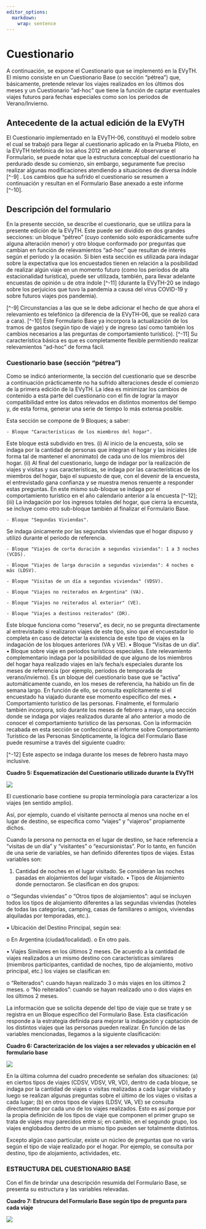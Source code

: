 ```yaml
---
editor_options: 
  markdown: 
    wrap: sentence
---
```



# **Cuestionario**

A continuación, se expone el Cuestionario que se implementó en la EVyTH.
El mismo consiste en un Cuestionario Base (o sección "pétrea") que, básicamente, pretende relevar los viajes realizados en los últimos dos meses y un Cuestionario "ad-hoc" que tiene la función de captar eventuales viajes futuros para fechas especiales como son los periodos de Verano/Invierno.

## Antecedente de la actual edición de la EVyTH

El Cuestionario implementado en la EVyTH-06, constituyó el modelo sobre el cual se trabajó para llegar al cuestionario aplicado en la Prueba Piloto, en la EVyTH telefónica de los años 2012 en adelante.
Al observarse el Formulario, se puede notar que la estructura conceptual del cuestionario ha perdurado desde su comienzo, sin embargo, seguramente fue preciso realizar algunas modificaciones atendiendo a situaciones de diversa índole [\^-9] .
Los cambios que ha sufrido el cuestionario se resumen a continuación y resultan en el Formulario Base anexado a este informe [\^-10].


## Descripción del formulario

En la presente sección, se describe el cuestionario, que se utiliza para la presente edición de la EVyTH.
Este puede ser dividido en dos grandes secciones: un bloque "pétreo" (cuyo contenido solo esporádicamente sufre alguna alteración menor) y otro bloque conformado por preguntas que cambian en función de relevamientos "ad-hoc" que resultan de interés según el período y la ocasión.
Si bien esta sección es utilizada para indagar sobre la expectativa que los encuestados tienen en relación a la posibilidad de realizar algún viaje en un momento futuro (como los períodos de alta estacionalidad turística), puede ser utilizada, también, para llevar adelante encuestas de opinión u de otra índole [\^-11] (durante la EVyTH-20 se indago sobre los perjuicios que tuvo la pandemia a causa del virus COVID-19 y sobre futuros viajes pos pandemia).

[\^-9] Circunstancias a las que se le debe adicionar el hecho de que ahora el relevamiento es telefónico (a diferencia de la EVyTH-06, que se realizó cara a cara).
[\^-10] Este Formulario Base ya incorpora la actualización de los tramos de gastos (según tipo de viaje) y de ingreso (así como también los cambios necesarios a las preguntas de comportamiento turístico).
[\^-11]   Su característica básica es que es completamente flexible permitiendo realizar relevamientos “ad-hoc” de forma fácil.

### Cuestionario base (sección "pétrea")

Como se indicó anteriormente, la sección del cuestionario que se describe a continuación prácticamente no ha sufrido alteraciones desde el comienzo de la primera edición de la EVyTH.
La idea es minimizar los cambios de contenido a esta parte del cuestionario con el fin de lograr la mayor compatibilidad entre los datos relevados en distintos momentos del tiempo y, de esta forma, generar una serie de tiempo lo más extensa posible.

Esta sección se compone de 9 Bloques; a saber:

    - Bloque "Características de los miembros del hogar".

Este bloque está subdivido en tres.
(i) Al inicio de la encuesta, sólo se indaga por la cantidad de personas que integran el hogar y las iniciales (de forma tal de mantener el anonimato) de cada uno de los miembros del hogar.
(ii) Al final del cuestionario, luego de indagar por la realización de viajes y visitas y sus características, se indaga por las características de los miembros del hogar, bajo el supuesto de que, con el devenir de la encuesta, el entrevistado gana confianza y se muestra menos renuente a responder estas preguntas.
En este mismo sub-bloque se indaga por el comportamiento turístico en el año calendario anterior a la encuesta [\^-12]; (iii) La indagación por los ingresos totales del hogar, que cierra la encuesta, se incluye como otro sub-bloque también al finalizar el Formulario Base.

    - Bloque "Segundas Viviendas".
Se indaga únicamente por las segundas viviendas que el hogar dispuso y utilizó durante el periodo de referencia.

    - Bloque "Viajes de corta duración a segundas viviendas": 1 a 3 noches (VCDS).

    - Bloque "Viajes de larga duración a segundas viviendas": 4 noches o más (LDSV).

    - Bloque "Visitas de un día a segundas viviendas" (VDSV).

    - Bloque "Viajes no reiterados en Argentina" (VA).

    - Bloque "Viajes no reiterados al exterior" (VE).

    - Bloque "Viajes a destinos reiterados" (DR).
    
Este bloque funciona como "reserva", es decir, no se pregunta directamente al entrevistado si realizaron viajes de este tipo, sino que el encuestador lo completa en caso de detectar la existencia de este tipo de viajes en la indagación de los bloques anteriores (VA y VE).
• Bloque "Visitas de un día".
• Bloque sobre viaje en períodos turísticos especiales.
Este relevamiento complementario indaga por la posibilidad de que alguno de los miembros del hogar haya realizado viajes en la/s fecha/s especiales durante los meses de referencia (por ejemplo, períodos de temporada de verano/invierno).
Es un bloque del cuestionario base que se "activa" automáticamente cuando, en los meses de referencia, ha habido un fin de semana largo.
En función de ello, se consulta explícitamente si el encuestado ha viajado durante ese momento específico del mes.
• Comportamiento turístico de las personas.
Finalmente, el formulario también incorpora, solo durante los meses de febrero a mayo, una sección donde se indaga por viajes realizados durante al año anterior a modo de conocer el comportamiento turístico de las personas.
Con la información recabada en esta sección se confecciona el informe sobre Comportamiento Turístico de las Personas Sinópticamente, la lógica del Formulario Base puede resumirse a través del siguiente cuadro:

[\^-12] Este aspecto se indaga durante los meses de febrero hasta mayo inclusive.

**Cuadro 5: Esquematización del Cuestionario utilizado durante la EVyTH**

![](cuadros_graficos/07_esquema_cuestionario.png)

El cuestionario base contiene su propia terminología para caracterizar a los viajes (en sentido amplio).

Así, por ejemplo, cuando el visitante pernocta al menos una noche en el lugar de destino, se especifica como "viajes" y "viajeros" propiamente dichos.

Cuando la persona no pernocta en el lugar de destino, se hace referencia a "visitas de un día" y "visitantes" o "excursionistas".
Por lo tanto, en función de una serie de variables, se han definido diferentes tipos de viajes.
Estas variables son:

1.  Cantidad de noches en el lugar visitado. Se consideran las noches pasadas en alojamientos del lugar visitado. • Tipos de Alojamiento donde pernoctaron. Se clasifican en dos grupos:

o "Segundas viviendas" o "Otros tipos de alojamientos": aquí se incluyen todos los tipos de alojamiento diferentes a las segundas viviendas (hoteles de todas las categorías, camping, casas de familiares o amigos, viviendas alquiladas por temporadas, etc.).

• Ubicación del Destino Principal, según sea:

o En Argentina (ciudad/localidad).
o En otro país.

• Viajes Similares en los últimos 2 meses.
De acuerdo a la cantidad de viajes realizados a un mismo destino con características similares (miembros participantes, cantidad de noches, tipo de alojamiento, motivo principal, etc.) los viajes se clasifican en:

o "Reiterados": cuando hayan realizado 3 o más viajes en los últimos 2 meses.
o "No reiterados": cuando se hayan realizado uno o dos viajes en los últimos 2 meses.

La información que se solicita depende del tipo de viaje que se trate y se registra en un Bloque específico del Formulario Base.
Esta clasificación responde a la estrategia definida para mejorar la indagación y captación de los distintos viajes que las personas pueden realizar.
En función de las variables mencionadas, llegamos a la siguiente clasificación:

**Cuadro 6: Caracterización de los viajes a ser relevados y ubicación en el formulario base**

![](cuadros_graficos/08_caracterizacion_de_los_viajes.png)

En la última columna del cuadro precedente se señalan dos situaciones: (a) en ciertos tipos de viajes (CDSV, VDSV, VR, VD), dentro de cada bloque, se indaga por la cantidad de viajes o visitas realizadas a cada lugar visitado y luego se realizan algunas preguntas sobre el último de los viajes o visitas a cada lugar; (b) en otros tipos de viajes (LDSV, VA, VE) se consulta directamente por cada uno de los viajes realizados.
Esto es así porque por la propia definición de los tipos de viaje que componen el primer grupo se trata de viajes muy parecidos entre sí; en cambio, en el segundo grupo, los viajes englobados dentro de un mismo tipo pueden ser totalmente distintos.

Excepto algún caso particular, existe un núcleo de preguntas que no varía según el tipo de viaje realizado por el hogar.
Por ejemplo, se consulta por destino, tipo de alojamiento, actividades, etc.

### **ESTRUCTURA DEL CUESTIONARIO BASE**

Con el fin de brindar una descripción resumida del Formulario Base, se presenta su estructura y las variables relevadas.

**Cuadro 7: Estrucura del Formulario Base según tipo de pregunta para cada viaje**

![](cuadros_graficos/09_estructura_del_formulario.png)